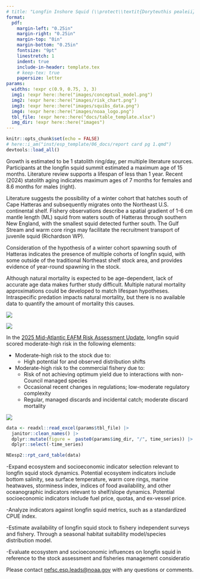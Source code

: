 ```yaml
---
# title: "Longfin Inshore Squid (\\protect\\textit{Doryteuthis pealeii}) \\protect\\newline Ecosystem & Socioeconomic Profile Report Card"
format: 
  pdf:
    margin-left: "0.25in"
    margin-right: "0.25in"
    margin-top: "0in"
    margin-bottom: "0.25in"
    fontsize: "9pt"
    linestretch: 1
    indent: true
    include-in-header: template.tex    
    # keep-tex: true
    papersize: letter
params:
  widths: !expr c(0.9, 0.75, 3, 3)
  img1: !expr here::here("images/conceptual_model.png")
  img2: !expr here::here("images/risk_chart.png")
  img3: !expr here::here("images/squibs_data.png")
  img4: !expr here::here("images/noaa_logo.png")
  tbl_file: !expr here::here("docs/table_template.xlsx")
  img_dir: !expr here::here("images")
---
```

```r
knitr::opts_chunk$set(echo = FALSE)
# here::i_am("inst/esp_template/06_docs/report card pg 1.qmd")
devtools::load_all()
``` 

::::: {layout="[ [1], [0.575, 0.025, 0.4]] "}

:::{}
\vspace{1.5cm}

\section{Longfin Inshore Squid (Doryteuthis pealeii) Ecosystem and Socioeconomic Profile Report Card}
\section{Spring 2026} 
::: 

:::: {}

:::{}
\vspace{0.5cm}
\raggedright
\section{Key Findings from the Life History Working Group}

\subsection{Lifespan and aging}
Growth is estimated to be 1 statolith ring/day, per multiple literature sources. Participants at the longfin squid summit estimated a maximum age of 15 months.  Literature review supports a lifespan of less than 1 year. Recent (2024) statolith aging  indicates maximum ages of 7 months for females and 8.6 months for males (right).

\vspace{0.25cm}

\subsection{Migration and movement dynamics}
Literature suggests the possibility of a winter cohort that hatches south of Cape Hatteras and subsequently migrates onto the Northeast U.S. continental shelf. Fishery observations describe a spatial gradient of 1-6 cm mantle length (ML) squid from waters south of Hatteras through southern New England, with the smallest squid detected further south. The Gulf Stream and warm core rings may facilitate the recruitment transport of juvenile squid (Richardson WP).

\vspace{0.25cm}

\subsection{Reproductive dynamics}
Consideration of the hypothesis of a winter cohort spawning south of Hatteras indicates the presence of multiple cohorts of longfin squid, with some outside of the traditional Northeast shelf stock area, and provides evidence of year-round spawning in the stock.

\vspace{0.25cm}

\subsection{Natural mortality}
Although natural mortality is expected to be age-dependent, lack of accurate age data makes further study difficult. Multiple natural mortality approximations could be developed to match lifespan hypotheses. Intraspecific predation impacts natural mortality, but there is no available data to quantify the amount of mortality this causes.
:::

\vspace{0.5cm}

:::{}
![](`r params$img1`)
:::

::::

::::{}
\hfill
::::

::::{}
:::{}
\vspace{0.5cm}
\section{Longfin Squid Age Frequency from SQUIBS dataset}
![](`r params$img3`)
:::

\vspace{0.25cm}

:::{}
\section{Key Points from the Mid-Atlantic Risk Assessment}

\raggedright
<!-- maybe this is being centered because it's the only section without a header? -->
In the [2025 Mid-Atlantic EAFM Risk Assessment Update](https://static1.squarespace.com/static/511cdc7fe4b00307a2628ac6/t/67d45b1680e8654ecaf1b98e/1741970199497/b_Draft+MAB_RiskAssess_2025.pdf), longfin squid scored moderate-high risk in the following elements:

- Moderate-high risk to the stock due to:
  - High potential for and observed distribution shifts  
- Moderate-high risk to the commercial fishery due to:
  - Risk of not achieving optimum yield due to interactions with non-Council managed species
  - Occasional recent changes in regulations; low-moderate regulatory complexity
  - Regular, managed discards and incidental catch; moderate discard mortality

:::

\vspace{0.25cm}

:::{}
![](`r params$img2`)
:::
::::

:::::

\newpage

\backgroundsetup{
  contents={\includegraphics[width=\paperwidth,height=\paperheight]{bg_pg2.jpg}}
  }
\BgThispage
<!-- not sure why this doesn't work -->

\newgeometry{top=0.25in, left=0.25in, right=0.25in, bottom=0.25in}

```r
data <- readxl::read_excel(params$tbl_file) |>
  janitor::clean_names() |>
  dplyr::mutate(figure =  paste0(params$img_dir, "/", time_series)) |>
  dplyr::select(-time_series)
```

::: {}
```r
NEesp2::rpt_card_table(data)
```

\section{Research Recommendations}

\raggedright
-Expand ecosystem and socioeconomic indicator selection relevant to longfin squid stock dynamics. Potential ecosystem indicators include bottom salinity, sea surface temperature, warm core rings, marine heatwaves, storminess index, indices of food availability, and other oceanographic indicators relevant to shelf/slope dynamics. Potential socioeconomic indicators include fuel price, quotas, and ex-vessel price.

\vspace{0.25cm}

-Analyze indicators against longfin squid metrics, such as a standardized CPUE index. 

\vspace{0.25cm}

-Estimate availability of longfin squid stock to fishery independent surveys and fishery. Through a seasonal habitat suitability model/species distribution model. 

\vspace{0.25cm}

-Evaluate ecosystem and socioeconomic influences on longfin squid in reference to the stock assessment and fisheries management consideratio

\vspace{2.0cm}

\centering
Please contact [nefsc.esp.leads@noaa.gov](nefsc.esp.leads@noaa.gov) with any questions or comments.
:::